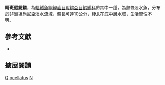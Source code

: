 {{Speciesbox 
| taxon = Nothobranchius ocellatus
| status = DD
| status_system = IUCN3.1
| authority =  [[Seegers|Seegers]], 1985
| synonyms = *''Paranothobranchius ocellatus, Seegers, 1985''
}}
'''睛斑假鰓鱂'''，為[[輻鰭魚綱|輻鰭魚綱]][[鯉齒目|鯉齒目]][[鰕鱂亞目|鰕鱂亞目]][[鰕鱂科|鰕鱂科]]的其中一[[種|種]]，為熱帶淡水魚，分布於[[非洲|非洲]][[坦尚尼亞|坦尚尼亞]]淡水流域，體長可達10公分，棲息在底中層水域，生活習性不明。
== 參考文獻 ==
*{{FishBase_species|genus=Nothobranchius|species=ocellatus|year=2014|month=8}}

== 擴展閱讀 ==
{{refbegin}}
{{wikispecies-inline|Nothobranchius ocellatus|睛斑假鰓鱂}}
{{refend}}
{{Taxonbar|from=Q1940639}}

[[Category:IUCN红色名录数据缺乏物种|Q]]
[[Category:假鰓鱂屬|ocellatus]]
[[Category:1985年描述的魚類|N]]